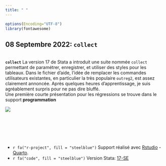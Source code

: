 ```yaml
---
title: " "
---
```


```r
options(Encoding="UTF-8")
library(fontawesome)
```


::: callout-note

## 08 Septembre 2022: **`collect`**

::: {layout-ncol=2}
<br>
**`collect`** 
La version 17 de Stata a introduit une suite nommée `collect` permettant de paramétrer, enregistrer, et utiliser des styles pour les tableaux. Dans le fichier d'aide, l'idée de  remplacer les commandes utilisateurs existantes, en particulier la très populaire `outreg2`, est assez clairement annoncée. Après quelques heures d'apprentissage, je suis agréablement surpris pour ne pas dire bluffé.   
Une première courte présentation pour les régressions se trouve dans le support **programmation**


![](https://mthevenin.github.io/stata_programmation/tableaux/collect.PNG)

:::
:::

<br>
---
<br>




-   `r fa("r-project", fill = "steelblue")` Support réalisé avec [Rstudio](href:https://www.rstudio.com) - [Quarto](https://quarto.org).
-   `r fa("code", fill = "steelblue")` Version Stata: [17-SE](https://www.stata.com/)



